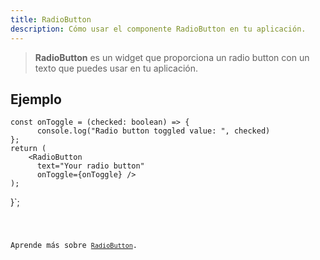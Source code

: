 ```yaml
---
title: RadioButton
description: Cómo usar el componente RadioButton en tu aplicación.
---
```



> **RadioButton** es un widget que proporciona un radio button con un texto que puedes usar en tu aplicación.

## Ejemplo



    const onToggle = (checked: boolean) => {
          console.log("Radio button toggled value: ", checked)
    };
    return (
        <RadioButton 
          text="Your radio button"
          onToggle={onToggle} />
    );
}`;

<Code code={RadioButtonExample} title='example_radio.tsx' lang='tsx' />

Aprende más sobre [`RadioButton`](https://vixen-js.github.io/docs/build-application-vanilla/Basic-Widgets/QRadioButton).